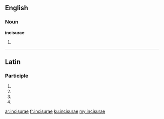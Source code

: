 ==English==

===Noun===
'''incisurae'''

# {{plural of|incisura}}

----

==Latin==

===Participle===
{{la-part-form|incīsūrae}}

# {{inflection of|incisurus|incīsūrus|nom|f|p|lang=la}}
# {{inflection of|incisurus|incīsūrus|gen|f|s|lang=la}}
# {{inflection of|incisurus|incīsūrus|dat|f|s|lang=la}}
# {{inflection of|incisurus|incīsūrus|voc|f|p|lang=la}}

[[ar:incisurae]]
[[fr:incisurae]]
[[ku:incisurae]]
[[my:incisurae]]